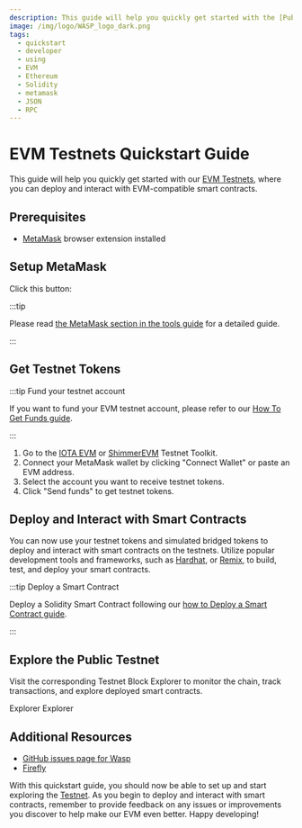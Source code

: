 ```yaml
---
description: This guide will help you quickly get started with the [Public Testnet](/build/networks-endpoints/#public-testnet)
image: /img/logo/WASP_logo_dark.png
tags:
  - quickstart
  - developer
  - using
  - EVM
  - Ethereum
  - Solidity
  - metamask
  - JSON
  - RPC
---
```



# EVM Testnets Quickstart Guide

This guide will help you quickly get started with our [EVM Testnets](/build/networks-endpoints), where you can deploy and interact with EVM-compatible smart contracts.

## Prerequisites

- [MetaMask](https://metamask.io/) browser extension installed

## Setup MetaMask

Click this button:

<MetamaskButtons/>

:::tip

Please read [the MetaMask  section in the tools guide](tools.mdx#metamask) for a detailed guide.

:::

## Get Testnet Tokens

:::tip Fund your testnet account

If you want to fund your EVM testnet account, please refer to our [How To Get Funds guide](../how-tos/send-funds-from-L1-to-L2.mdx).

:::

1. Go to the [IOTA EVM](https://evm-toolkit.evm.testnet.iotaledger.net) or [ShimmerEVM](https://evm-toolkit.evm.testnet.shimmer.network/) Testnet Toolkit.
2. Connect your MetaMask wallet by clicking "Connect Wallet" or paste an EVM address.
3. Select the account you want to receive testnet tokens.
4. Click "Send funds" to get testnet tokens.

## Deploy and Interact with Smart Contracts

You can now use your testnet tokens and simulated bridged tokens to deploy and interact with smart contracts on the testnets. Utilize popular development tools and frameworks, such as [Hardhat](https://hardhat.org/), or [Remix](https://remix.ethereum.org/), to build, test, and deploy your smart contracts.

:::tip Deploy a Smart Contract

Deploy a Solidity Smart Contract following our [how to Deploy a Smart Contract guide](/isc/how-tos/deploy-a-smart-contract#remix).

:::

## Explore the Public Testnet

Visit the corresponding Testnet Block Explorer to monitor the chain, track transactions, and explore deployed smart contracts.

<Tabs groupId='network'>
<TabItem value='iotaEVMTestnet' label='IOTA EVM Testnet'>
<Link to={Networks['iota_testnet'].evm.blockExplorerUrls[0]}>Explorer</Link>
</TabItem>
<TabItem value='shimmerEVMTestnet' label='ShimmerEVM Testnet'>
<Link to={Networks['shimmer_testnet'].evm.blockExplorerUrls[0]}>Explorer</Link>
</TabItem>
</Tabs>

## Additional Resources

- [GitHub issues page for Wasp](https://github.com/iotaledger/wasp/issues)
- [Firefly](https://firefly.iota.org)

With this quickstart guide, you should now be able to set up and start exploring the [Testnet](/build/networks-endpoints). As you begin to deploy and interact with smart contracts, remember to provide feedback on any issues or improvements you discover to help make our EVM even better. Happy developing!
